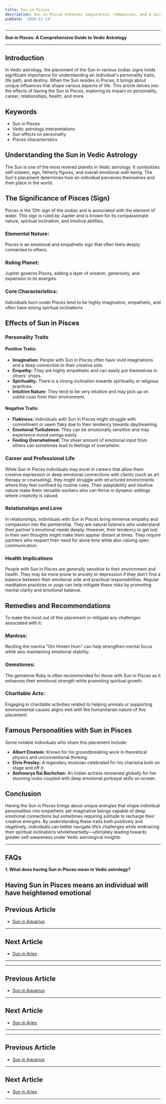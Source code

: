 ```yaml
---
title: Sun in Pisces
description: Sun in Pisces enhances imagination, compassion, and a spiritual inclination. Individuals are empathetic, intuitive, and may be drawn to artistic or mystical pursuits. in Vedic Astrology
pubDate: '2024-11-13'
---
```


---

**Sun in Pisces: A Comprehensive Guide to Vedic Astrology**

---

## Introduction

In Vedic astrology, the placement of the Sun in various zodiac signs holds significant importance for understanding an individual's personality traits, life path, and destiny. When the Sun resides in Pisces, it brings about unique influences that shape various aspects of life. This article delves into the effects of having the Sun in Pisces, exploring its impact on personality, career, relationships, health, and more.

## Keywords

- Sun in Pisces
- Vedic astrology interpretations
- Sun effects on personality
- Pisces characteristics

## Understanding the Sun in Vedic Astrology

The Sun is one of the most revered planets in Vedic astrology. It symbolizes self-esteem, ego, fatherly figures, and overall emotional well-being. The Sun's placement determines how an individual perceives themselves and their place in the world.

## The Significance of Pisces (Sign)

Pisces is the 12th sign of the zodiac and is associated with the element of water. This sign is ruled by Jupiter and is known for its compassionate nature, spiritual inclination, and intuitive abilities.

### Elemental Nature:
Pisces is an emotional and empathetic sign that often feels deeply connected to others.

### Ruling Planet:
Jupiter governs Pisces, adding a layer of wisdom, generosity, and expansion to its energies.

### Core Characteristics:
Individuals born under Pisces tend to be highly imaginative, empathetic, and often have strong spiritual inclinations.

## Effects of Sun in Pisces

### Personality Traits

#### Positive Traits:
- **Imagination:** People with Sun in Pisces often have vivid imaginations and a deep connection to their creative side.
- **Empathy:** They are highly empathetic and can easily put themselves in others' shoes.
- **Spirituality:** There is a strong inclination towards spirituality or religious practices.
- **Intuitive Nature:** They tend to be very intuitive and may pick up on subtle cues from their environment.

#### Negative Traits:
- **Flakiness:** Individuals with Sun in Pisces might struggle with commitment or seem flaky due to their tendency towards daydreaming.
- **Emotional Turbulence:** They can be emotionally sensitive and may experience mood swings easily.
- **Feeling Overwhelmed:** The sheer amount of emotional input from others can sometimes lead to feelings of overwhelm.

### Career and Professional Life

While Sun in Pisces individuals may excel in careers that allow them creative expression or deep emotional connections with clients (such as art therapy or counseling), they might struggle with structured environments where they feel confined by routine rules. Their adaptability and intuitive nature make them versatile workers who can thrive in dynamic settings where creativity is valued.

### Relationships and Love

In relationships, individuals with Sun in Pisces bring immense empathy and compassion into the partnership. They are natural listeners who understand their partner's emotional needs deeply. However, their tendency to get lost in their own thoughts might make them appear distant at times. They require partners who respect their need for alone time while also valuing open communication.

### Health Implications

People with Sun in Pisces are generally sensitive to their environment and health. They may be more prone to anxiety or depression if they don't find a balance between their emotional side and practical responsibilities. Regular meditation practices or yoga can help mitigate these risks by promoting mental clarity and emotional balance.

## Remedies and Recommendations

To make the most out of this placement or mitigate any challenges associated with it:

### Mantras:
Reciting the mantra "Om Hreem Hum" can help strengthen mental focus while also maintaining emotional stability.

### Gemstones:
The gemstone Ruby is often recommended for those with Sun in Pisces as it enhances their emotional strength while promoting spiritual growth.

### Charitable Acts:
Engaging in charitable activities related to helping animals or supporting environmental causes aligns well with the humanitarian nature of this placement.

## Famous Personalities with Sun in Pisces

Some notable individuals who share this placement include:

- **Albert Einstein:** Known for his groundbreaking work in theoretical physics and unconventional thinking.
- **Elvis Presley:** A legendary musician celebrated for his charisma both on stage and off it.
- **Aishwarya Rai Bachchan:** An Indian actress renowned globally for her stunning looks coupled with deep emotional portrayal skills on screen.

## Conclusion

Having the Sun in Pisces brings about unique energies that shape individual personalities into empathetic yet imaginative beings capable of deep emotional connections but sometimes requiring solitude to recharge their creative energies. By understanding these traits both positively and negatively, individuals can better navigate life’s challenges while embracing their spiritual inclinations wholeheartedly—ultimately leading towards greater self-awareness under Vedic astrological insights.


---

## FAQs

**1. What does having Sun in Pisces mean in Vedic astrology?**

Having Sun in Pisces means an individual will have heightened emotional
---

## Previous Article
- [Sun in Aquarius](/blogs-md/0801_Sun_in_Rashi/080111_Sun_in_Aquarius.mdx)

---

## Next Article
- [Sun in Aries](/blogs-md/0801_Sun_in_Rashi/080101_Sun_in_Aries.mdx)

---
---

## Previous Article
- [Sun in Aquarius](080111_Sun_in_Aquarius.mdx)

---

## Next Article
- [Sun in Aries](080101_Sun_in_Aries.mdx)

---
---

## Previous Article
- [Sun in Aquarius](080111_Sun_in_Aquarius.mdx)

---

## Next Article
- [Sun in Aries](080101_Sun_in_Aries.mdx)

---
